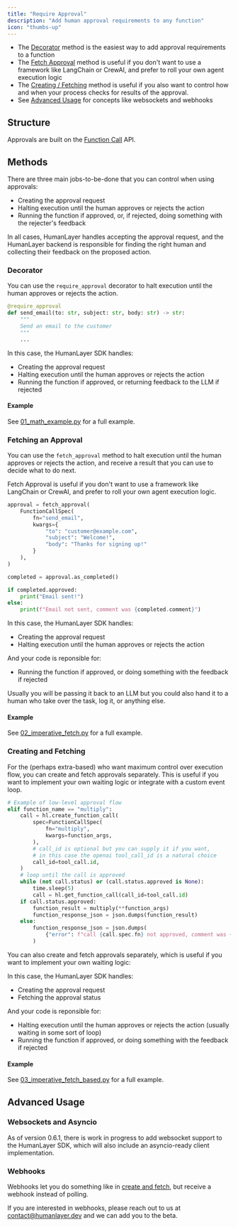 ```yaml
---
title: "Require Approval"
description: "Add human approval requirements to any function"
icon: "thumbs-up"
---
```


- The [Decorator](#decorator) method is the easiest way to add approval requirements to a function
- The [Fetch Approval](#fetch-approval) method is useful if you don't want to use a framework like LangChain or CrewAI, and prefer to roll your own agent execution logic
- The [Creating / Fetching](#creating-and-fetching) method is useful if you also want to control how and when your process checks for results of the approval.
- See [Advanced Usage](#advanced-usage) for concepts like websockets and webhooks

## Structure

Approvals are built on the [Function Call](/api-reference/function-calls) API.

## Methods

There are three main jobs-to-be-done that you can control when using approvals:

- Creating the approval request
- Halting execution until the human approves or rejects the action
- Running the function if approved, or, if rejected, doing something with the rejecter's feedback

In all cases, HumanLayer handles accepting the approval request, and the HumanLayer backend is
responsible for finding the right human and collecting their feedback on the proposed action.

### Decorator

You can use the `require_approval` decorator to halt execution until the human approves or rejects the action.

```python
@require_approval
def send_email(to: str, subject: str, body: str) -> str:
    """
    Send an email to the customer
    """
    ...
```

In this case, the HumanLayer SDK handles:

- Creating the approval request
- Halting execution until the human approves or rejects the action
- Running the function if approved, or returning feedback to the LLM if rejected

#### Example

See [01_math_example.py](https://github.com/humanlayer/humanlayer/tree/main/examples/openai_client/01_math_example.py) for a full example.

### Fetching an Approval

You can use the `fetch_approval` method to halt execution until the human approves or rejects the action,
and receive a result that you can use to decide what to do next.

<Note type="tip">
  Fetch Approval is useful if you don't want to use a framework like LangChain
  or CrewAI, and prefer to roll your own agent execution logic.
</Note>

```python
approval = fetch_approval(
    FunctionCallSpec(
        fn="send_email",
        kwargs={
            "to": "customer@example.com",
            "subject": "Welcome!",
            "body": "Thanks for signing up!"
        }
    ),
)

completed = approval.as_completed()

if completed.approved:
    print("Email sent!")
else:
    print(f"Email not sent, comment was {completed.comment}")
```

In this case, the HumanLayer SDK handles:

- Creating the approval request
- Halting execution until the human approves or rejects the action

And your code is reponsible for:

- Running the function if approved, or doing something with the feedback if rejected

Usually you will be passing it back to an LLM but you could also hand it to a human who take over the task, log it, or anything else.

#### Example

See [02_imperative_fetch.py](https://github.com/humanlayer/humanlayer/tree/main/examples/openai_client/02_imperative_fetch.py) for a full example.

### Creating and Fetching

For the (perhaps extra-based) who want maximum control over execution flow, you can create and fetch approvals separately.
This is useful if you want to implement your own waiting logic or integrate with a custom event loop.

```python
# Example of low-level approval flow
elif function_name == "multiply":
    call = hl.create_function_call(
        spec=FunctionCallSpec(
            fn="multiply",
            kwargs=function_args,
        ),
        # call_id is optional but you can supply it if you want,
        # in this case the openai tool_call_id is a natural choice
        call_id=tool_call.id,
    )
    # loop until the call is approved
    while (not call.status) or (call.status.approved is None):
        time.sleep(5)
        call = hl.get_function_call(call_id=tool_call.id)
    if call.status.approved:
        function_result = multiply(**function_args)
        function_response_json = json.dumps(function_result)
    else:
        function_response_json = json.dumps(
            {"error": f"call {call.spec.fn} not approved, comment was {call.status.comment}"}
        )
```

You can also create and fetch approvals separately, which is useful if you want to implement your own waiting logic:

In this case, the HumanLayer SDK handles:

- Creating the approval request
- Fetching the approval status

And your code is reponsible for:

- Halting execution until the human approves or rejects the action (usually waiting in some sort of loop)
- Running the function if approved, or doing something with the feedback if rejected

#### Example

See [03_imperative_fetch_based.py](https://github.com/humanlayer/humanlayer/tree/main/examples/openai_client/03_imperative_fetch_based.py) for a full example.

## Advanced Usage

### Websockets and Asyncio

As of version 0.6.1, there is work in progress to add websocket support to the HumanLayer SDK, which will also include an asyncio-ready client implementation.

### Webhooks

Webhooks let you do something like in [create and fetch](#creating-and-fetching), but receive a webhook instead of polling.

If you are interested in webhooks, please reach out to us at contact@humanlayer.dev and we can add you to the beta.
